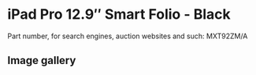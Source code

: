 
# iPad Pro 12.9″ Smart Folio - Black

Part number, for search engines, auction websites and such: MXT92ZM/A

## Image gallery

<div style={{ width: "768px" }}>
  <GalleryComponent
    images={[
      {
        original: "/everysource/MXT92.webp",
        thumbnail: "/everypreview/MXT92.webp",
      },
      {
        original: "/everysource/MXT92_AV1.webp",
        thumbnail: "/everypreview/MXT92_AV1.webp",
      },
      {
        original: "/everysource/MXT92_AV2.webp",
        thumbnail: "/everypreview/MXT92_AV2.webp",
      },
      {
        original: "/everysource/MXT92_AV3.webp",
        thumbnail: "/everypreview/MXT92_AV3.webp",
      },
      {
        original: "/everysource/MXT92_AV4.webp",
        thumbnail: "/everypreview/MXT92_AV4.webp",
      }
    ]}
  />
</div>
